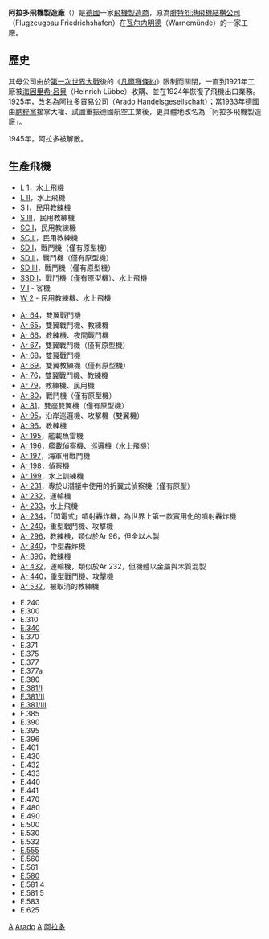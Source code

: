 '''阿拉多飛機製造廠'''（{{lang-de|'''Arado Flugzeugwerke'''}}）是[[德國|德國]]一家[[飛行器製造商列表|飛機製造商]]，原為[[腓特烈港飛機結構公司|腓特烈港飛機結構公司]]（Flugzeugbau Friedrichshafen）在[[瓦尔内明德|瓦尔内明德]]（Warnemünde）的一家工廠。

==歷史==
其母公司由於[[第一次世界大戰|第一次世界大戰]]後的《[[凡爾賽條約|凡爾賽條約]]》限制而關閉，一直到1921年工廠被[[海因里希·呂貝|海因里希·呂貝]]（Heinrich Lübbe）收購、並在1924年恢復了飛機出口業務。1925年，改名為阿拉多貿易公司（Arado Handelsgesellschaft）；當1933年德國由[[納粹黨|納粹黨]]接掌大權、試圖重振德國航空工業後，更具體地改名為「阿拉多飛機製造廠」。

1945年，阿拉多被解散。
==生產飛機==
{{multicol}}
*[[L_1|L 1]]，水上飛機
*[[L_II|L II]]，水上飛機
*[[S_I|S I]]，民用教練機
*[[S_III|S III]]，民用教練機
*[[SC_I|SC I]]，民用教練機
*[[SC_II|SC II]]，民用教練機
*[[SD_I|SD I]]，戰鬥機（僅有原型機）
*[[SD_II|SD II]]，戰鬥機（僅有原型機）
*[[SD_III|SD III]]，戰鬥機（僅有原型機）
*[[SSD_I|SSD I]]，戰鬥機（僅有原型機）、水上飛機
*[[V_I|V I]] - 客機
*[[W_2|W 2]] - 民用教練機、水上飛機

*[[Ar_64|Ar 64]]，雙翼戰鬥機
*[[Ar_65|Ar 65]]，雙翼戰鬥機、教練機
*[[Ar_66|Ar 66]]，教練機、夜間戰鬥機
*[[Ar_67|Ar 67]]，雙翼戰鬥機（僅有原型機）
*[[Ar_68|Ar 68]]，雙翼戰鬥機
*[[Ar_69|Ar 69]]，雙翼教練機（僅有原型機）
*[[Ar_76|Ar 76]]，雙翼戰鬥機、教練機
*[[Ar_79|Ar 79]]，教練機、民用機
*[[Ar_80|Ar 80]]，戰鬥機（僅有原型機）
*[[Ar_81|Ar 81]]，雙座雙翼機（僅有原型機）
*[[Ar_95|Ar 95]]，沿岸巡邏機、攻擊機（雙翼機）
*[[Ar_96|Ar 96]]，教練機
*[[Ar_195|Ar 195]]，艦載魚雷機
*[[Ar_196|Ar 196]]，艦載偵察機、巡邏機（水上飛機）
*[[Ar_197|Ar 197]]，海軍用戰鬥機
*[[Ar_198|Ar 198]]，偵察機
*[[Ar_199|Ar 199]]，水上訓練機
*[[Ar_231|Ar 231]]，專於U潛艇中使用的折翼式偵察機（僅有原型）
*[[Ar_232|Ar 232]]，運輸機
*[[Ar_233|Ar 233]]，水上飛機
*[[Ar_234|Ar 234]]，「閃電式」噴射轟炸機，為世界上第一款實用化的噴射轟炸機
*[[Ar_240|Ar 240]]，重型戰鬥機、攻擊機
*[[Ar_296|Ar 296]]，教練機，類似於Ar 96，但全以木製
*[[Ar_340|Ar 340]]，中型轟炸機
*[[Ar_396|Ar 396]]，教練機
*[[Ar_432|Ar 432]]，運輸機，類似於Ar 232，但機體以金屬與木質混製
*[[Ar_440|Ar 440]]，重型戰鬥機、攻擊機
*[[Ar_532|Ar 532]]，被取消的教練機
{{multicol-break}}
*E.240 
*E.300      
*E.310   
*[[E.340|E.340]]     
*E.370    
*E.371   
*E.375     
*E.377    
*E.377a      
*E.380     
*[[E.381/I|E.381/I]]    
*[[E.381/II|E.381/II]] 
*[[E.381/III|E.381/III]]
*E.385    
*E.390 
*E.395   
*E.396  
*E.401    
*E.430   
*E.432  
*E.433   
*E.440   
*E.441    
*E.470   
*E.480   
*E.490     
*E.500    
*E.530     
*E.532      
*[[E-555轟炸機|E.555]]     
*E.560     
*E.561     
*[[E.580|E.580]]     
*E.581.4    
*E.581.5     
*E.583    
*E.625
{{multicol-end}}

[[Category:已结业飞机制造商|A]]
[[Category:德國飛機製造商|Arado]]
[[Category:德國軍事工業|A]]
[[Category:阿拉多|]]